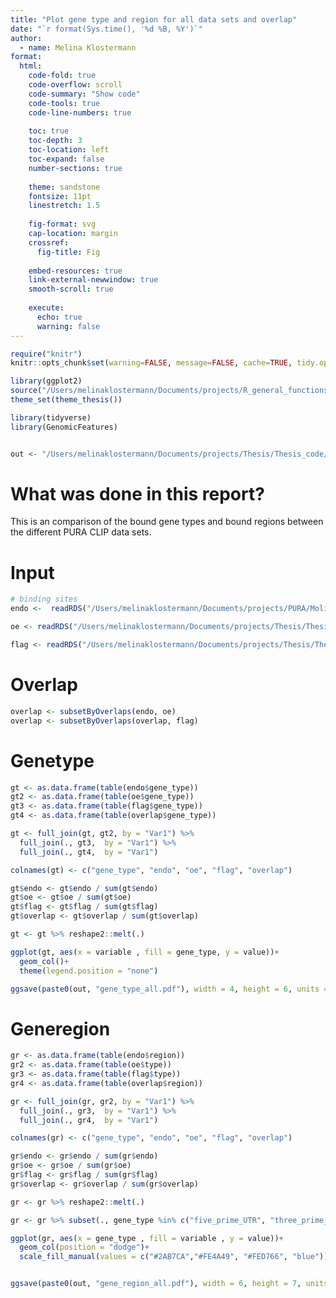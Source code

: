 ```yaml
---
title: "Plot gene type and region for all data sets and overlap"
date: "`r format(Sys.time(), '%d %B, %Y')`"
author:
  - name: Melina Klostermann
format: 
  html:
    code-fold: true
    code-overflow: scroll
    code-summary: "Show code"
    code-tools: true
    code-line-numbers: true
    
    toc: true
    toc-depth: 3
    toc-location: left
    toc-expand: false
    number-sections: true
    
    theme: sandstone
    fontsize: 11pt
    linestretch: 1.5
        
    fig-format: svg
    cap-location: margin
    crossref:
      fig-title: Fig
    
    embed-resources: true
    link-external-newwindow: true
    smooth-scroll: true
    
    execute:
      echo: true
      warning: false
---
```




```r
require("knitr")
knitr::opts_chunk$set(warning=FALSE, message=FALSE, cache=TRUE, tidy.opts=list(width.cutoff=80))

library(ggplot2) 
source("/Users/melinaklostermann/Documents/projects/R_general_functions/theme_thesis.R")
theme_set(theme_thesis())
```




```r

library(tidyverse)
library(GenomicFeatures)


out <- "/Users/melinaklostermann/Documents/projects/Thesis/Thesis_code/PURA/05_HeLa_CLIPs_comparison_of_binding_sites/"
```

# What was done in this report?

This is an comparison of the bound gene types and bound regions between the different PURA CLIP data sets.

# Input
```r

# binding sites
endo <-  readRDS("/Users/melinaklostermann/Documents/projects/PURA/Molitor-et-al-2022/binding_sites_characterized.rds") %>% makeGRangesFromDataFrame(keep.extra.columns = T)

oe <- readRDS("/Users/melinaklostermann/Documents/projects/Thesis/Thesis_code/PURA/01_binding_site_definition_oePURA/bs_oe.rds")

flag <- readRDS("/Users/melinaklostermann/Documents/projects/Thesis/Thesis_code/PURA/02_binding_site_definition_flagPURA/bs_flag.rds")

```

# Overlap

```r

overlap <- subsetByOverlaps(endo, oe)
overlap <- subsetByOverlaps(overlap, flag)

```




# Genetype

```r
gt <- as.data.frame(table(endo$gene_type))
gt2 <- as.data.frame(table(oe$gene_type))
gt3 <- as.data.frame(table(flag$gene_type))
gt4 <- as.data.frame(table(overlap$gene_type))

gt <- full_join(gt, gt2, by = "Var1") %>%
  full_join(., gt3,  by = "Var1") %>%
  full_join(., gt4,  by = "Var1")

colnames(gt) <- c("gene_type", "endo", "oe", "flag", "overlap")

gt$endo <- gt$endo / sum(gt$endo)
gt$oe <- gt$oe / sum(gt$oe)
gt$flag <- gt$flag / sum(gt$flag)
gt$overlap <- gt$overlap / sum(gt$overlap)

gt <- gt %>% reshape2::melt(.)

ggplot(gt, aes(x = variable , fill = gene_type, y = value))+
  geom_col()+
  theme(legend.position = "none")

ggsave(paste0(out, "gene_type_all.pdf"), width = 4, height = 6, units = "cm")

```

# Generegion

```r
gr <- as.data.frame(table(endo$region))
gr2 <- as.data.frame(table(oe$type))
gr3 <- as.data.frame(table(flag$type))
gr4 <- as.data.frame(table(overlap$region))

gr <- full_join(gr, gr2, by = "Var1") %>%
  full_join(., gr3,  by = "Var1") %>%
  full_join(., gr4,  by = "Var1")

colnames(gr) <- c("gene_type", "endo", "oe", "flag", "overlap")

gr$endo <- gr$endo / sum(gr$endo)
gr$oe <- gr$oe / sum(gr$oe)
gr$flag <- gr$flag / sum(gr$flag)
gr$overlap <- gr$overlap / sum(gr$overlap)

gr <- gr %>% reshape2::melt(.)

gr <- gr %>% subset(., gene_type %in% c("five_prime_UTR", "three_prime_UTR", "CDS", "intron"))

ggplot(gr, aes(x = gene_type , fill = variable , y = value))+
  geom_col(position = "dodge")+
  scale_fill_manual(values = c("#2AB7CA","#FE4A49", "#FED766", "blue"))


ggsave(paste0(out, "gene_region_all.pdf"), width = 6, height = 7, units = "cm")

```


